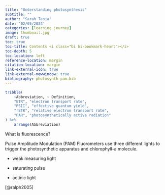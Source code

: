 ```yaml
---
title: "Understanding photosynthesis"
subtitle: ""
author: "Sarah Tanja"
date: '02/05/2024'
categories: [learning journey]
image: thumbnail.jpg
draft: true
toc: true
toc-title: Contents <i class="bi bi-bookmark-heart"></i>
toc-depth: 5
toc-location: left
reference-location: margin
citation-location: margin
link-external-icon: true
link-external-newwindow: true
bibliography: photosynth-pam.bib
---
```


```r
tribble(
    ~Abbreviation, ~ Definition,
    "ETR", "electron transport rate",
    "PSII", "effective quantum yield",
    "rETR", "relative electron transport rate",
    "PAR", "photosynthetically active radiation"
) %>%
    arrange(Abbreviation)
```

What is fluorescence?

Pulse Amplitude Modulation (PAM) Fluorometers use three different lights to trigger the photosynthetic apparatus and chlorophyll-a molecule.

-   weak measuring light

-   saturating pulse

-   actinic light

[@ralph2005]
